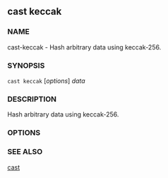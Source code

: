 
## cast keccak

### NAME

cast-keccak - Hash arbitrary data using keccak-256.

### SYNOPSIS

`cast keccak` [*options*] _data_

### DESCRIPTION

Hash arbitrary data using keccak-256.

### OPTIONS

<CommonOptions />

### SEE ALSO

[cast](/reference/cast/cast.mdx)
